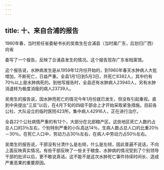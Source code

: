 ```yaml
---
---
---
```

title: 十、来自合浦的报告
---



1960年春，当时担任省委秘书长的吴南生在合浦县（当时属广东，后划归广西）向省

委写了一个报告，反映了合浦县发生的情况。这个报告现存广东省档案馆。

这个报告说，水肿病发生是从1959年12月份开始的，到1960年春天水肿病人大批增加，不断死亡，日益严重。全县1月1日到5月3日，共死亡8382人，其中约有70％以上是水肿病死的。到他写报告时，全县还有水肿病人23940人，另有水肿消退转为极度消瘦的病人23739人。

吴南生的报告说，因水肿而死亡的情况今年1月份就已发生，但没有引起重视。直到中央提出“三反”以后，在4月下旬的四级干部会上才开始采取紧急措施。目前各公社、大队设立的临时医院423所，集中病人42916人，正在进行治疗。

全县22个公社病情严重的有12个，大部分在北部粮产区。这些地区死亡人数约占总人口的3％左右，个别特别严重的小队高达14％，生病人数占总人口的比重20％－30％。在死亡人口中，劳动力占30％左右，在病人中劳动力占50％左右。

吴南生的报告说，干部没有分清什么是右倾，什么是左倾，因此普遍不说话，不向上面反映真实情况。有些干部反映了一些关于粮食、水肿病的情况受到了个别领导干部的批评以后，更不敢说真话。这不能不是这次水肿死亡事件持续时间长、造成严重恶果的重要原因。